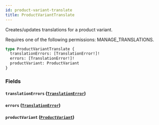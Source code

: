```yaml
---
id: product-variant-translate
title: ProductVariantTranslate
---
```



Creates/updates translations for a product variant. 

Requires one of the following permissions: MANAGE_TRANSLATIONS.

```graphql
type ProductVariantTranslate {
  translationErrors: [TranslationError!]!
  errors: [TranslationError!]!
  productVariant: ProductVariant
}
```


### Fields

#### `translationErrors` ([`TranslationError`](../../../developer/api-reference/objects/translation-error))




#### `errors` ([`TranslationError`](../../../developer/api-reference/objects/translation-error))




#### `productVariant` ([`ProductVariant`](../../../developer/api-reference/objects/product-variant))







